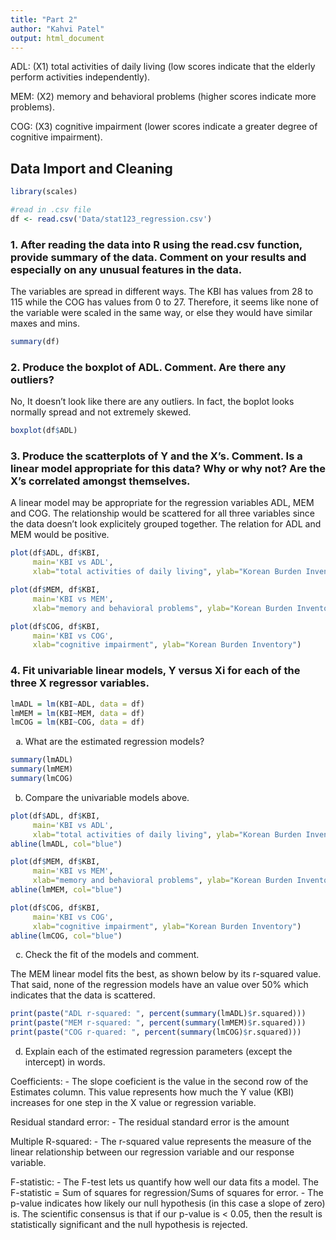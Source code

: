 ```yaml
---
title: "Part 2"
author: "Kahvi Patel"
output: html_document
---
```


ADL: (X1) total activities of daily living (low scores indicate that the elderly perform activities independently).

MEM: (X2) memory and behavioral problems (higher scores indicate more problems).

COG: (X3) cognitive impairment (lower scores indicate a greater degree of cognitive impairment).

## Data Import and Cleaning
```r
library(scales)

#read in .csv file
df <- read.csv('Data/stat123_regression.csv')  
```

### 1. After reading the data into R using the read.csv function, provide summary of the data. Comment on your results and especially on any unusual features in the data.

The variables are spread in different ways. The KBI has values from 28 to 115 while the COG has values from 0 to 27. Therefore, it seems like none of the variable were scaled in the same way, or else they would have similar maxes and mins.

```r
summary(df)
```
### 2. Produce the boxplot of ADL. Comment. Are there any outliers?

No, It doesn't look like there are any outliers. In fact, the boplot looks normally spread and not extremely skewed.

```r
boxplot(df$ADL)
```

### 3. Produce the scatterplots of Y and the X’s. Comment. Is a linear model appropriate for this data? Why or why not? Are the X’s correlated amongst themselves.

A linear model may be appropriate for the regression variables ADL, MEM and COG. The relationship would be scattered for all three variables since the data doesn't look explicitely grouped together. The relation for ADL and MEM would be positive.

```r
plot(df$ADL, df$KBI,
     main='KBI vs ADL',
     xlab="total activities of daily living", ylab="Korean Burden Inventory")

plot(df$MEM, df$KBI,
     main='KBI vs MEM',
     xlab="memory and behavioral problems", ylab="Korean Burden Inventory")

plot(df$COG, df$KBI,
     main='KBI vs COG',
     xlab="cognitive impairment", ylab="Korean Burden Inventory")
```

### 4. Fit univariable linear models, Y versus Xi for each of the three X regressor variables. 

```r
lmADL = lm(KBI~ADL, data = df)
lmMEM = lm(KBI~MEM, data = df)
lmCOG = lm(KBI~COG, data = df)
```

a. What are the estimated regression models?
```r
summary(lmADL)
summary(lmMEM)
summary(lmCOG)
```
b. Compare the univariable models above.
```r
plot(df$ADL, df$KBI,
     main='KBI vs ADL',
     xlab="total activities of daily living", ylab="Korean Burden Inventory")
abline(lmADL, col="blue")

plot(df$MEM, df$KBI,
     main='KBI vs MEM',
     xlab="memory and behavioral problems", ylab="Korean Burden Inventory")
abline(lmMEM, col="blue")

plot(df$COG, df$KBI,
     main='KBI vs COG',
     xlab="cognitive impairment", ylab="Korean Burden Inventory")
abline(lmCOG, col="blue")
```

c. Check the fit of the models and comment.

The MEM linear model fits the best, as shown below by its r-squared value. That said, none of the regression models have an value over 50% which indicates that the data is scattered.

```r
print(paste("ADL r-squared: ", percent(summary(lmADL)$r.squared)))
print(paste("MEM r-squared: ", percent(summary(lmMEM)$r.squared)))
print(paste("COG r-quared: ", percent(summary(lmCOG)$r.squared)))
```
d. Explain each of the estimated regression parameters (except the intercept) in words.

Coefficients:
- The slope coeficient is the value in the second row of the Estimates column. This value represents how much the Y value (KBI) increases for one step in the X value or regression variable.

Residual standard error:
- The residual standard error is the amount 

Multiple R-squared:
- The r-squared value represents the measure of the linear relationship between our regression variable and our response variable.

F-statistic:
- The F-test lets us quantify how well our data fits a model. The F-statistic = Sum of squares for regression/Sums of squares for error. 
- The p-value indicates how likely our null hypothesis (in this case a slope of zero) is. The scientific consensus is that if our p-value is < 0.05, then the result is statistically significant and the null hypothesis is rejected.